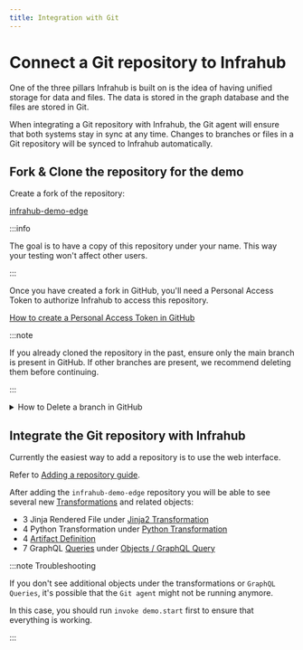```yaml
---
title: Integration with Git
---
```


# Connect a Git repository to Infrahub

One of the three pillars Infrahub is built on is the idea of having unified storage for data and files. The data is stored in the graph database and the files are stored in Git.

When integrating a Git repository with Infrahub, the Git agent will ensure that both systems stay in sync at any time. Changes to branches or files in a Git repository will be synced to Infrahub automatically.

## Fork & Clone the repository for the demo

Create a fork of the repository:

[infrahub-demo-edge](https://github.com/opsmill/infrahub-demo-edge)

:::info

The goal is to have a copy of this repository under your name. This way your testing won't affect other users.

:::

Once you have created a fork in GitHub, you'll need a Personal Access Token to authorize Infrahub to access this repository.

[How to create a Personal Access Token in GitHub](/guides/repository#personal-access-token)

:::note

If you already cloned the repository in the past, ensure only the main branch is present in GitHub. If other branches are present, we recommend deleting them before continuing.

:::

<details>
  <summary>How to Delete a branch in GitHub</summary>

  1. Select the name of the active branch in the top left corner (usually main)
  2. Select `View All Branches` at the bottom of the popup
  3. Delete all branches but the branch `main`, with the trash icon on the right of the screen

  ![View all Branches](../../media/github_view_all_branches.png)

</details>

## Integrate the Git repository with Infrahub

Currently the easiest way to add a repository is to use the web interface.

Refer to [Adding a repository guide](/guides/repository).

After adding the `infrahub-demo-edge` repository you will be able to see several new [Transformations](/topics/transformation) and related objects:

- 3 Jinja Rendered File under [Jinja2 Transformation](http://localhost:8000/objects/CoreTransformJinja2/)
- 4 Python Transformation under [Python Transformation](http://localhost:8000/objects/CoreTransformPython)
- 4 [Artifact Definition](http://localhost:8000/objects/CoreArtifactDefinition)
- 7 GraphQL [Queries](/topics/graphql) under [Objects / GraphQL Query](http://localhost:8000/objects/GraphQLQuery/)

:::note Troubleshooting

If you don't see additional objects under the transformations or `GraphQL Queries`, it's possible that the `Git agent` might not be running anymore.

In this case, you should run `invoke demo.start` first to ensure that everything is working.

:::
